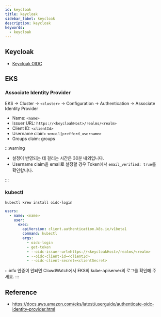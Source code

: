 ```yaml
---
id: keycloak
title: keycloak
sidebar_label: keycloak
description: keycloak
keywords:
  - keycloak
---
```


## Keycloak

- [Keycloak OIDC](/docs/mlops/mlops/auth/keycloak/openid-connect)

## EKS

### Associate Identity Provider

EKS -> Cluster -> `<cluster>` -> Configuration -> Authentication -> Associate Identity Provider

- Name: `<name>`
- Issuer URL: `https://<keycloakHost>/realms/<realm>`
- Client ID: `<clientId>`
- Username claim: `<email|prefferd_username>`
- Groups claim: groups

:::warning

- 설정이 반영되는 데 걸리는 시간은 30분 내외입니다.
- Username claim을 email로 설정할 경우 Token에서 `email_verified: true`를 확인합니다.

:::

### kubectl

```shell
kubectl krew install oidc-login
```

```yaml
users:
  - name: <name>
    user:
      exec:
        apiVersion: client.authentication.k8s.io/v1beta1
        command: kubectl
        args:
          - oidc-login
          - get-token
          - --oidc-issuer-url=https://<keycloakHost>/realms/<realm>
          - --oidc-client-id=<clientId>
          - --oidc-client-secret=<clientSecret>
```

:::info
인증이 안되면 ClowdWatch에서 EKS의 kube-apiserver의 로그를 확인해 주세요.
:::

## Reference

- https://docs.aws.amazon.com/eks/latest/userguide/authenticate-oidc-identity-provider.html
